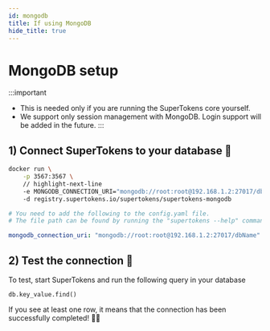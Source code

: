```yaml
---
id: mongodb
title: If using MongoDB
hide_title: true
---
```


<!-- COPY DOCS -->
<!-- ./community/database-setup/mongodb.mdx -->


# MongoDB setup

:::important
- This is needed only if you are running the SuperTokens core yourself.
- We support only session management with MongoDB. Login support will be added in the future.
:::

## 1) Connect SuperTokens to your database 🔌

<SelfHostedTabs>
<TabItem value="with-docker">

```bash
docker run \
	-p 3567:3567 \
    // highlight-next-line
    -e MONGODB_CONNECTION_URI="mongodb://root:root@192.168.1.2:27017/dbName" \ 
    -d registry.supertokens.io/supertokens/supertokens-mongodb
```
</TabItem>

<TabItem value="without-docker">

```yaml
# You need to add the following to the config.yaml file.
# The file path can be found by running the "supertokens --help" command

mongodb_connection_uri: "mongodb://root:root@192.168.1.2:27017/dbName"
```
</TabItem>
</SelfHostedTabs>


## 2) Test the connection 🤞
To test, start SuperTokens and run the following query in your database
```cql
db.key_value.find()
```
If you see at least one row, it means that the connection has been successfully completed! 🥳🎉
